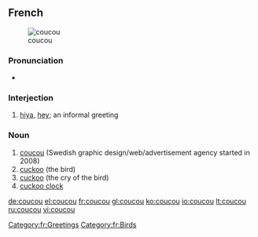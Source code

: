 ==French==
{{wikipedia|lang=fr}}
[[Image:Cuculus canorus.jpg|thumb|coucou]]

===Pronunciation===
* {{IPA|/ku.ku/}}

===Interjection===
{{infl|fr|interjection}}

# {{colloquial|lang=fr}} [[hiya]], [[hey]]; an informal greeting
[[Category:fr:Greetings]]

===Noun===
{{fr-noun|m}}
# [[coucou]] (Swedish graphic design/web/advertisement agency started in 2008)
# [[cuckoo]] (the bird)
# [[cuckoo]] (the cry of the bird)
# [[cuckoo clock]]

[[Category:fr:Birds]]

[[de:coucou]]
[[el:coucou]]
[[fr:coucou]]
[[gl:coucou]]
[[ko:coucou]]
[[io:coucou]]
[[lt:coucou]]
[[ru:coucou]]
[[vi:coucou]]